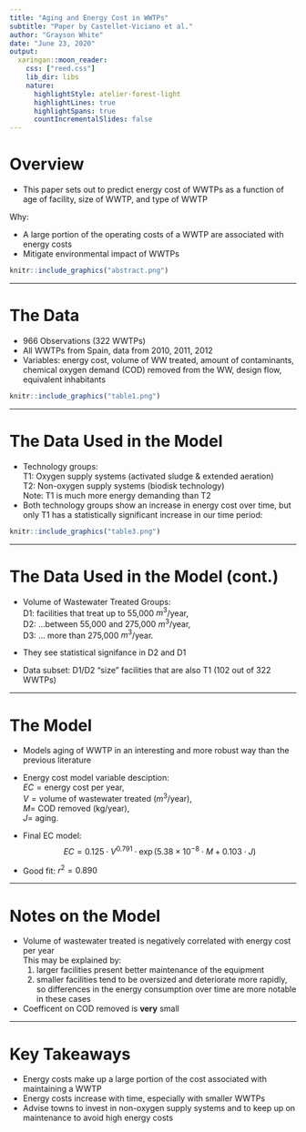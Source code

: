 ```yaml
---
title: "Aging and Energy Cost in WWTPs"
subtitle: "Paper by Castellet-Viciano et al."
author: "Grayson White"
date: "June 23, 2020"
output:
  xaringan::moon_reader:
    css: ["reed.css"]
    lib_dir: libs
    nature:
      highlightStyle: atelier-forest-light
      highlightLines: true
      highlightSpans: true
      countIncrementalSlides: false
---
```


# Overview

* This paper sets out to predict energy cost of WWTPs as a function of age of facility, size of WWTP, and type of WWTP

Why:

* A large portion of the operating costs of a WWTP are associated with energy costs
* Mitigate environmental impact of WWTPs

```r
knitr::include_graphics("abstract.png")
```

---

# The Data

* 966 Observations (322 WWTPs)
* All WWTPs from Spain, data from 2010, 2011, 2012
* Variables: energy cost, volume of WW treated, amount of contaminants, chemical oxygen demand (COD) removed from the WW, design flow, equivalent inhabitants

```r
knitr::include_graphics("table1.png")
```

---

# The Data Used in the Model

* Technology groups:    
    T1: Oxygen supply systems (activated sludge & extended aeration)    
    T2: Non-oxygen supply systems (biodisk technology)    
    Note: T1 is much more energy demanding than T2
* Both technology groups show an increase in energy cost over time, but only T1 has a statistically significant increase in our time period:

```r
knitr::include_graphics("table3.png")
```

---

# The Data Used in the Model (cont.)

* Volume of Wastewater Treated Groups:       
    D1: facilities that treat up to 55,000 $m^3$/year,       
    D2: $\dots$between 55,000 and 275,000 $m^3$/year,    
    D3: $\dots$ more than 275,000 $m^3$/year.
* They see statistical signifance in D2 and D1


* Data subset: D1/D2 "size" facilities that are also T1 (102 out of 322 WWTPs)

---

# The Model

* Models aging of WWTP in an interesting and more robust way than the previous literature
* Energy cost model variable desciption:     
    $EC = \text{energy cost per year}$,    
    $V = \text{volume of wastewater treated}~ (m^3 / \text{year})$,    
    $M =$ COD removed (kg/year),    
    $J =$ aging.
* Final EC model:
$$
EC = 0.125 \cdot V^{0.791} \cdot \exp(5.38 \times 10^{-8} \cdot M + 0.103 \cdot J)
$$

* Good fit: $r^2 = 0.890$

---

# Notes on the Model

* Volume of wastewater treated is negatively correlated with energy cost per year     
    This may be explained by:      
    (1) larger facilities present better maintenance of the equipment     
    (2) smaller facilities tend to be oversized and deteriorate more rapidly, so differences in the energy consumption over time are more notable in these cases
    
* Coefficent on COD removed is **very** small   

---

# Key Takeaways

* Energy costs make up a large portion of the cost associated with maintaining a WWTP
* Energy costs increase with time, especially with smaller WWTPs
* Advise towns to invest in non-oxygen supply systems and to keep up on maintenance to avoid high energy costs